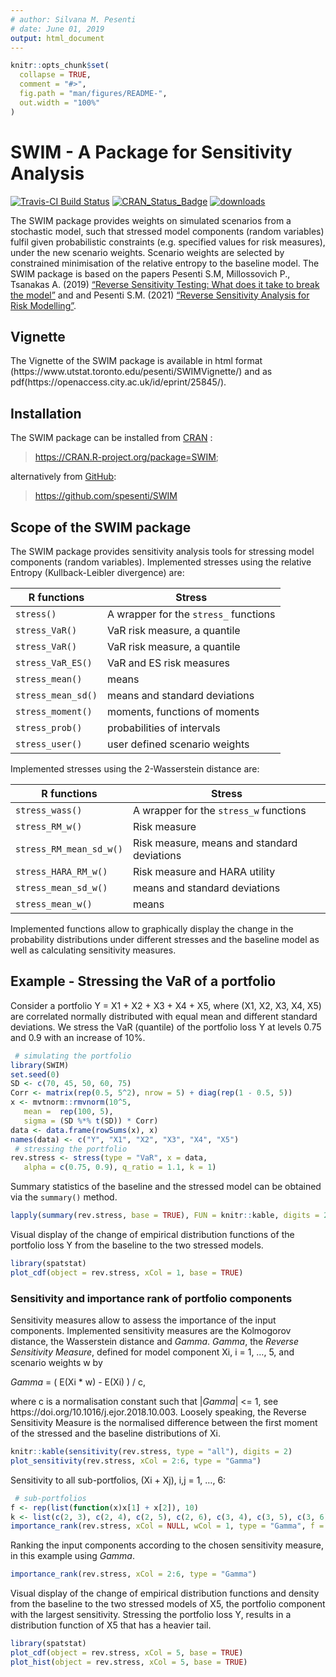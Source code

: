 ---
# author: Silvana M. Pesenti
# date: June 01, 2019
output: html_document
---

<!-- README.md is generated from README.Rmd. Please edit that file -->

```{r setup, include = FALSE, cache = FALSE}
knitr::opts_chunk$set(
  collapse = TRUE,
  comment = "#>",
  fig.path = "man/figures/README-",
  out.width = "100%"
)
```

# SWIM - A Package for Sensitivity Analysis

[![Travis-CI Build Status](https://travis-ci.org/spesenti/SWIM.svg?branch=master)](https://travis-ci.org/spesenti/SWIM)   [![CRAN\_Status\_Badge](https://www.r-pkg.org/badges/version/SWIM)](https://cran.r-project.org/package=SWIM) [![downloads](https://cranlogs.r-pkg.org/badges/grand-total/SWIM)](https://cran.r-project.org/package=SWIM)

The SWIM package provides weights on simulated scenarios from a stochastic model, such that stressed model components (random variables) fulfil given probabilistic constraints (e.g. specified values for risk measures), under the new scenario weights. Scenario weights are selected by constrained minimisation of the relative entropy to the baseline model. The SWIM package is based on the papers Pesenti S.M, Millossovich P., Tsanakas A. (2019) ["Reverse Sensitivity Testing: What does it take to break the model"](https://openaccess.city.ac.uk/id/eprint/18896/) and and Pesenti S.M. (2021) ["Reverse Sensitivity Analysis for Risk Modelling"](https://www.ssrn.com/abstract=3878879).


## Vignette

The Vignette of the SWIM package is available in html format (https://www.utstat.toronto.edu/pesenti/SWIMVignette/) and as pdf(https://openaccess.city.ac.uk/id/eprint/25845/).


## Installation

The SWIM package can be installed from [CRAN](https://CRAN.R-project.org/package=SWIM) :

> 
<https://CRAN.R-project.org/package=SWIM>;

alternatively from [GitHub](https://github.com/spesenti/SWIM):

> <https://github.com/spesenti/SWIM>

## Scope of the SWIM package  
The SWIM package provides sensitivity analysis tools for stressing model 
components (random variables). Implemented stresses using the relative Entropy 
(Kullback-Leibler divergence) are:

R functions             | Stress
----------------------- | -------------------------------
`stress()`              | A wrapper for the `stress_` functions
`stress_VaR()`          | VaR risk measure, a quantile
`stress_VaR()`          | VaR risk measure, a quantile
`stress_VaR_ES()`       | VaR and ES risk measures
`stress_mean()`         | means
`stress_mean_sd()`      | means and standard deviations
`stress_moment()`       | moments, functions of moments
`stress_prob()`         | probabilities of intervals
`stress_user()`         | user defined scenario weights

Implemented stresses using the 2-Wasserstein distance are:

| R functions              | Stress                                      
| ------------------------ | ------------------------------------------- 
| `stress_wass()`          | A wrapper for the `stress_w` functions      
| `stress_RM_w()`          | Risk measure                                  
| `stress_RM_mean_sd_w()`  | Risk measure, means and standard deviations 
| `stress_HARA_RM_w()`     | Risk measure and HARA utility               
| `stress_mean_sd_w()`     | means and standard deviations               
| `stress_mean_w()`        | means                                       

Implemented functions allow to graphically display the change in the probability distributions under different stresses and the baseline model 
as well as calculating sensitivity measures. 


## Example - Stressing the VaR of a portfolio

Consider a portfolio Y = X1 + X2 + X3 + X4 + X5, where (X1, X2, X3, X4, X5) are correlated normally distributed with equal mean and different standard deviations.
We stress the VaR (quantile) of the portfolio loss Y at levels 0.75 and 0.9 with an increase of 10\%.
 
```{r example, cache = TRUE}
 # simulating the portfolio 
library(SWIM)
set.seed(0)
SD <- c(70, 45, 50, 60, 75)
Corr <- matrix(rep(0.5, 5^2), nrow = 5) + diag(rep(1 - 0.5, 5))
x <- mvtnorm::rmvnorm(10^5, 
   mean =  rep(100, 5), 
   sigma = (SD %*% t(SD)) * Corr)
data <- data.frame(rowSums(x), x)
names(data) <- c("Y", "X1", "X2", "X3", "X4", "X5")
 # stressing the portfolio 
rev.stress <- stress(type = "VaR", x = data, 
   alpha = c(0.75, 0.9), q_ratio = 1.1, k = 1)
```

Summary statistics of the baseline and the stressed model can be obtained via the `summary()` method.  

```{r summary, echo = FALSE, cache = TRUE}
lapply(summary(rev.stress, base = TRUE), FUN = knitr::kable, digits = 2)
```

Visual display of the change of empirical distribution functions of the portfolio loss Y from the baseline to the two stressed models. 

```{r plot-cdf, cache = TRUE}
library(spatstat)
plot_cdf(object = rev.stress, xCol = 1, base = TRUE)
```


### Sensitivity and importance rank of portfolio components

Sensitivity measures allow to assess the importance of the input components. Implemented sensitivity measures are the Kolmogorov distance, the Wasserstein distance and *Gamma*. *Gamma*, the *Reverse Sensitivity Measure*, defined for model component Xi, i = 1, ..., 5, and scenario weights w by

*Gamma* = ( E(Xi * w) - E(Xi) ) / c,

where c is a normalisation constant such that |*Gamma*| <= 1, see https://doi.org/10.1016/j.ejor.2018.10.003. Loosely speaking, the Reverse Sensitivity Measure is the normalised difference between the first moment of the stressed and the baseline distributions of Xi.

```{r sensitivity, cache = TRUE}
knitr::kable(sensitivity(rev.stress, type = "all"), digits = 2)
plot_sensitivity(rev.stress, xCol = 2:6, type = "Gamma") 
```

Sensitivity to all sub-portfolios, (Xi + Xj), i,j = 1, ..., 6: 

```{r sensitivity sub-portfolios, cache = TRUE}
 # sub-portfolios
f <- rep(list(function(x)x[1] + x[2]), 10)
k <- list(c(2, 3), c(2, 4), c(2, 5), c(2, 6), c(3, 4), c(3, 5), c(3, 6), c(4, 5), c(4, 6), c(5, 6))
importance_rank(rev.stress, xCol = NULL, wCol = 1, type = "Gamma", f = f, k = k)
```

Ranking the input components according to the chosen sensitivity measure, in this example using *Gamma*.

```{r importance rank, cache = TRUE}
importance_rank(rev.stress, xCol = 2:6, type = "Gamma")
```

Visual display of the change of empirical distribution functions and density from the baseline to the two stressed models of X5, the portfolio component with the largest sensitivity. Stressing the portfolio loss Y, results in a 
distribution function of X5 that has a heavier tail.  
 
```{r plot-cdf-input, cache = TRUE}
library(spatstat)
plot_cdf(object = rev.stress, xCol = 5, base = TRUE)
plot_hist(object = rev.stress, xCol = 5, base = TRUE)
```